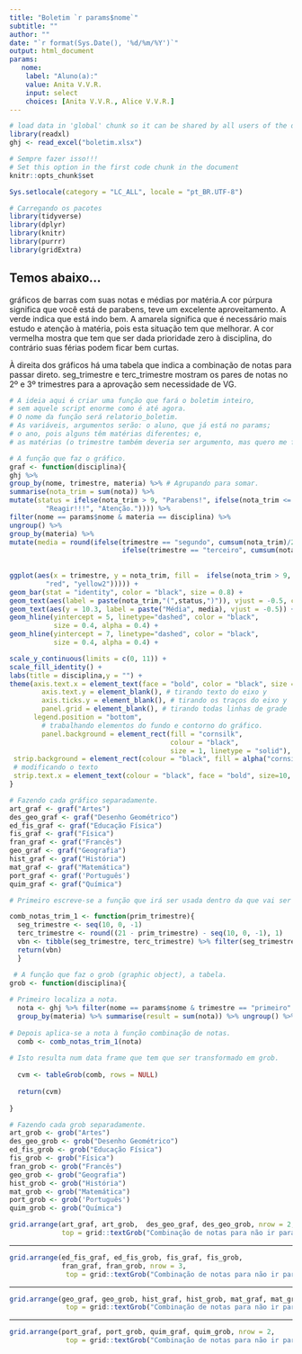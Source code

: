 ```yaml
---
title: "Boletim `r params$nome`"
subtitle: ""
author: ""
date: "`r format(Sys.Date(), '%d/%m/%Y')`"
output: html_document
params:
   nome:
    label: "Aluno(a):"
    value: Anita V.V.R.
    input: select
    choices: [Anita V.V.R., Alice V.V.R.]
---
```


```r
# load data in 'global' chunk so it can be shared by all users of the dashboard
library(readxl)
ghj <- read_excel("boletim.xlsx")
```

```r
# Sempre fazer isso!!!
# Set this option in the first code chunk in the document
knitr::opts_chunk$set
```


```r
Sys.setlocale(category = "LC_ALL", locale = "pt_BR.UTF-8")
```


```r
# Carregando os pacotes
library(tidyverse)
library(dplyr)
library(knitr)
library(purrr)
library(gridExtra)
```

## Temos abaixo...

 gráficos de barras com suas notas e médias por matéria.A cor púrpura significa que você está de parabens, teve um excelente aproveitamento.  A verde indica que está indo bem.  A amarela significa que é necessário mais estudo e atenção à matéria, pois esta situação tem que melhorar.  A cor vermelha mostra que tem que ser dada prioridade zero à disciplina, do contrário suas férias podem ficar bem curtas.
 
 À direita dos gráficos há uma tabela que indica a combinação de notas para passar direto. seg_trimestre e terc_trimestre mostram os pares de notas no 2º e 3º trimestres para a aprovação sem necessidade de VG.



```r

# A ideia aqui é criar uma função que fará o boletim inteiro,
# sem aquele script enorme como é até agora.
# O nome da função será relatorio_boletim.
# As variáveis, argumentos serão: o aluno, que já está no params;
# o ano, pois alguns têm matérias diferentes; e,
# as matérias (o trimestre também deveria ser argumento, mas quero me familiazar mais).

# A função que faz o gráfico.
graf <- function(disciplina){
ghj %>% 
group_by(nome, trimestre, materia) %>% # Agrupando para somar.
summarise(nota_trim = sum(nota)) %>% 
mutate(status = ifelse(nota_trim > 9, "Parabens!", ifelse(nota_trim <= 9 & nota_trim >= 7, "OK", ifelse(nota_trim <= 5,
         "Reagir!!!", "Atenção.")))) %>%   
filter(nome == params$nome & materia == disciplina) %>%  
ungroup() %>% 
group_by(materia) %>% 
mutate(media = round(ifelse(trimestre == "segundo", cumsum(nota_trim)/2,
                            ifelse(trimestre == "terceiro", cumsum(nota_trim)/3, cumsum(nota_trim))), 1)) %>%  
  
  
ggplot(aes(x = trimestre, y = nota_trim, fill =  ifelse(nota_trim > 9, "purple4", ifelse(nota_trim <= 9 & nota_trim >= 7, "green2", ifelse(nota_trim <= 5,
         "red", "yellow2"))))) +
geom_bar(stat = "identity", color = "black", size = 0.8) +
geom_text(aes(label = paste(nota_trim,"(",status,")")), vjust = -0.5, color = "black", size = 4.3) +
geom_text(aes(y = 10.3, label = paste("Média", media), vjust = -0.5)) +  
geom_hline(yintercept = 5, linetype="dashed", color = "black",
           size = 0.4, alpha = 0.4) +
geom_hline(yintercept = 7, linetype="dashed", color = "black",
           size = 0.4, alpha = 0.4) + 

scale_y_continuous(limits = c(0, 11)) +
scale_fill_identity() +
labs(title = disciplina,y = "") +
theme(axis.text.x = element_text(face = "bold", color = "black", size = 10, angle = 0),
        axis.text.y = element_blank(), # tirando texto do eixo y
        axis.ticks.y = element_blank(), # tirando os traços do eixo y
        panel.grid = element_blank(), # tirando todas linhas de grade
      legend.position = "bottom",
        # trabalhando elementos do fundo e contorno do gráfico.
        panel.background = element_rect(fill = "cornsilk",
                                        colour = "black",
                                        size = 1, linetype = "solid"),
 strip.background = element_rect(colour = "black", fill = alpha("cornsilk", 0.5)),
 # modificando o texto
 strip.text.x = element_text(colour = "black", face = "bold", size=10, angle=0))
}
```


```r

# Fazendo cada gráfico separadamente.
art_graf <- graf("Artes")
des_geo_graf <- graf("Desenho Geométrico")
ed_fis_graf <- graf("Educação Física")
fis_graf <- graf("Física")
fran_graf <- graf("Francês")
geo_graf <- graf("Geografia")
hist_graf <- graf("História")
mat_graf <- graf("Matemática")
port_graf <- graf('Português')
quim_graf <- graf("Química")

```




```r
# Primeiro escreve-se a função que irá ser usada dentro da que vai ser criada agora.

comb_notas_trim_1 <- function(prim_trimestre){
  seg_trimestre <- seq(10, 0, -1)
  terc_trimestre <- round((21 - prim_trimestre) - seq(10, 0, -1), 1)
  vbn <- tibble(seg_trimestre, terc_trimestre) %>% filter(seg_trimestre <= 10 & terc_trimestre <= 10)
  return(vbn)
  }

 # A função que faz o grob (graphic object), a tabela.
grob <- function(disciplina){
  
# Primeiro localiza a nota.
  nota <- ghj %>% filter(nome == params$nome & trimestre == "primeiro" & materia == disciplina) %>% 
  group_by(materia) %>% summarise(result = sum(nota)) %>% ungroup() %>% select(result) %>% as.numeric()
  
# Depois aplica-se a nota à função combinação de notas.
  comb <- comb_notas_trim_1(nota)
  
# Isto resulta num data frame que tem que ser transformado em grob.
  
  cvm <- tableGrob(comb, rows = NULL)
  
  return(cvm)
  
}

```


```r

# Fazendo cada grob separadamente.
art_grob <- grob("Artes")
des_geo_grob <- grob("Desenho Geométrico")
ed_fis_grob <- grob("Educação Física")
fis_grob <- grob("Física")
fran_grob <- grob("Francês")
geo_grob <- grob("Geografia")
hist_grob <- grob("História")
mat_grob <- grob("Matemática")
port_grob <- grob('Português')
quim_grob <- grob("Química")

```


```r
grid.arrange(art_graf, art_grob,  des_geo_graf, des_geo_grob, nrow = 2,
             top = grid::textGrob("Combinação de notas para não ir para VG.",                                    x=0, hjust=-1.85, vjust = 10))
```

*****************************

```r
grid.arrange(ed_fis_graf, ed_fis_grob, fis_graf, fis_grob, 
             fran_graf, fran_grob, nrow = 3,
              top = grid::textGrob("Combinação de notas para não ir para VG.",                                    x=0, hjust=-1.85, vjust = 10.2))

```

****************************

```r
grid.arrange(geo_graf, geo_grob, hist_graf, hist_grob, mat_graf, mat_grob, nrow = 3,
              top = grid::textGrob("Combinação de notas para não ir para VG.",                                  x = 0, hjust=-1.85, vjust = 15))
```

****************************

```r
grid.arrange(port_graf, port_grob, quim_graf, quim_grob, nrow = 2,
              top = grid::textGrob("Combinação de notas para não ir para VG.",                                    x = 0, hjust=-1.85, vjust = 10))
```



